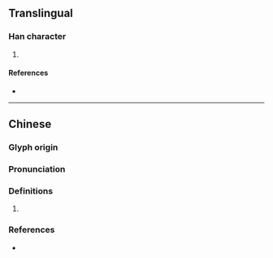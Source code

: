 {{character info/new}}
==Translingual==

===Han character===
{{Han char|rn=86|rad=火|as=06|sn=10|four=90882|canj=FYVO|ids=⿰火亥}}

# {{defn|Han|sort=火06}}

====References====
* {{Han ref|kx=0670.150|dkj=19010|hdz=32200.190|uh=70D7|ud=28887|bh=D271|bd=53873}}

----

==Chinese==
{{zh-forms|alt=炏,炌}}

===Glyph origin===
{{Han etym}}

===Pronunciation===
{{zh-pron
|m=kài
|c=hoi1
|mc=y
|oc=y
|cat=
}}

===Definitions===
{{zh-hanzi}}

# {{rfdef|zh}}

===References===
* {{R:twedu|C06691}}